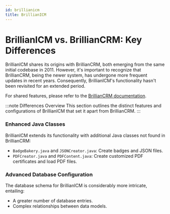 ```yaml
---
id: brillianicm
title: BrillianICM
---
```



# BrillianICM vs. BrillianCRM: Key Differences

BrillianICM shares its origins with BrillianCRM, both emerging from the same initial codebase in 2011. However, it's important to recognize that BrillianCRM, being the newer system, has undergone more frequent updates in recent years. Consequently, BrillianICM's functionality hasn't been revisited for an extended period.

For shared features, please refer to the [BrillianCRM documentation](/projects/brilliancrm).

:::note Differences Overview
This section outlines the distinct features and configurations of BrillianICM that set it apart from BrillianCRM.
:::

  
### Enhanced Java Classes

BrillianICM extends its functionality with additional Java classes not found in BrillianCRM:

- `BadgeBakery.java` and `JSONCreator.java`: Create badges and JSON files.
- `PDFCreator.java` and `PDFContent.java`: Create customized PDF certificates and load PDF files.

  
### Advanced Database Configuration

The database schema for BrillianICM is considerably more intricate, entailing:

- A greater number of database entries.
- Complex relationships between data models.
